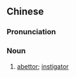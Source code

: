 ==Chinese==
{{zh-forms|type=21}}

===Pronunciation===
{{zh-pron
|m=jiàosuōfàn
|cat=n
}}

===Noun===
{{zh-noun}}

# [[abettor]]; [[instigator]]